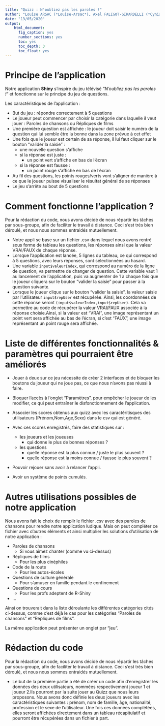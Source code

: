 ```yaml
---
title: "Quizz : N'oubliez pas les paroles !"
author: "Louise ARSAC (*Louise-Arsac*), Axel FALIGOT-GIRARDELLI (*Cynism*), Zélie FROMENT (*zeliefroment*), Charlène LAROCHE (*chalarock*), Juliette MAYER (*Ju49*),  Paul SERVAIN (*greenwasher*)"
date: "13/05/2020"
output:
    html_document:
      fig_caption: yes
      number_sections: yes
      toc: yes
      toc_depth: 3
      toc_float: yes
---
```


# Principe de l'application

Notre application **Shiny** s'inspire du jeu télévisé "*N'oubliez pas les paroles !*" et fonctionne sur le principe du jeu de questions.

Les caractéristiques de l'application :

* But du jeu : répondre correctement à 5 questions
* Le joueur peut commencer par choisir la catégorie dans laquelle il veut jouer : Paroles de chansons ou Répliques de films
* Une première question est affichée : le joueur doit saisir le numéro de la question qui lui semble être la bonne dans la zone prévue à cet effet
* Une fois que le joueur est certain de sa réponse, il lui faut cliquer sur le bouton "valider la saisie" :
  * une nouvelle question s'affiche
  * si la réponse est juste :
    * un point vert s'affiche en bas de l'écran
  * si la réponse est fausse :
    * un point rouge s'affiche en bas de l'écran
* Au fil des questions, les points rouges/verts vont s'aligner de manière à ce que le joueur puisse visualiser le résultat général de se réponses
* Le jeu s'arrête au bout de 5 questions
                            


# Comment fonctionne l'application ? 

Pour la rédaction du code, nous avons décidé de nous répartir les tâches par sous-groupe, afin de faciliter le travail à distance. Ceci s'est très bien déroulé, et nous nous sommes entraidés mutuellement. 

* Notre appli se base sur un fichier .csv dans lequel nous avons rentré sous forme de tableau les questions, les réponses ainsi que la valeur VRAI/FAUX de chaque réponse. 
* Lorsque l'application est lancée, 5 lignes du tableau, ce qui correspond à 5 questions, avec leurs réponses, sont sélectionnées au hasard.
* Une variable `input$valeurIndex`, qui correspond au numéro de la ligne de question, va permettre de changer de question. Cette variable vaut 1 au lancement de l'application, puis va augmenter de 1 à chaque fois que le joueur cliquera sur le bouton "valider la saisie" pour passer à la question suivante. 
* Lorsque le joueur clique sur le bouton "valider la saisie", la valeur saisie par l'utilisateur `input$repUser` est récupérée. Ainsi, les coordonnées de cette réponse seront `(input$valeurIndex,input$repUser)`. Cela va permettre au code de récupérer la valeur VRAI/FAUX associée à la réponse choisie.Ainsi, si la valeur est "VRAI", une image représentant un point vert sera affichée au bas de l'écran, si c'est "FAUX", une image représentant un point rouge sera affichée.

# Liste de différentes fonctionnalités & paramètres qui pourraient être améliorés

* Jouer à deux sur ce jeu nécessite de créer 2 interfaces et de bloquer les boutons du joueur qui ne joue pas, ce que nous n'avons pas réussi à faire.
* Bloquer l'accès à l'onglet "Paramètres", pour empêcher le joueur de les modifier, ce qui peut entraîner le disfonctionnement de l'application.
* Associer les scores obtenus aux quizz avec les caractéritisques des utilisateurs (Prénom,Nom,Age,Sexe) dans le csv qui est généré.
* Avec ces scores enregistrés, faire des statistiques sur :
  * les joueurs et les joueuses
    * qui donne le plus de bonnes réponses ?
  * les questions
    * quelle réponse est la plus connue / juste le plus souvent ?
    * quelle réponse est la moins connue / fausse le plus souvent ?

* Pouvoir rejouer sans avoir à relancer l'appli.

* Avoir un système de points cumulés.

# Autres utilisations possibles de notre application

Nous avons fait le choix de remplir le fichier .csv avec des paroles de chansons pour rendre notre application ludique. Mais on peut compléter ce fichier avec d'autres éléments et ainsi multiplier les solutions d'utilisation de notre application : 

* Paroles de chansons
  * Si vous aimez chanter (comme vu ci-dessus)
* Répliques de films
  * Pour les plus cinéphiles
* Code de la route
  * Pour les autos-écoles
* Questions de culture générale
  * Pour s'amuser en famille pendant le confinement
* Questions de cours
  * Pour les profs adeptent de R-Shiny
* ...

Ainsi on trouverait dans la liste déroulante les différentes catégories cités ci-dessus, comme c'est déjà le cas pour les catégories "Paroles de chansons" et "Répliques de films".

La même application peut présenter un onglet par "jeu".

# Rédaction du code 

Pour la rédaction du code, nous avons décidé de nous répartir les tâches par sous-groupe, afin de faciliter le travail à distance. Ceci s'est très bien déroulé, et nous nous sommes entraidés mutuellement. 

* Le but de la première partie a été de créer un code afin d'enregistrer les données des deux utilisateurs, nommées respectivement joueur 1 et joueur 2.Ils pourront par la suite jouer au Quizz que nous leurs proposons.
  Nous avons donc définie les deux joueurs avec les caractéristiques suivantes : prénom, nom de famille, âge, nationalité, profession et le sexe de l'utilisateur. Une fois ces données complétées, elles seront affichées directement dans un tableau récapitulatif et pourront être récupérées dans un fichier à part.



